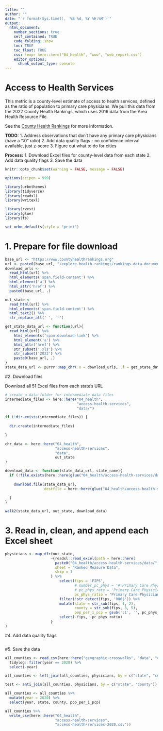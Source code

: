 ```yaml
---
title: ""
author: ""
date: "`r format(Sys.time(), '%B %d, %Y %H:%M')`"
output:
  html_document:
    number_sections: true
    self_contained: TRUE
    code_folding: show
    toc: TRUE
    toc_float: TRUE
    css: !expr here::here("04_health", "www", "web_report.css")
    editor_options:
      chunk_output_type: console
---
```


<style>
@import url('https://fonts.googleapis.com/css?family=Lato&display=swap');
</style>

<link rel="stylesheet" href="//fonts.googleapis.com/css?family=Lato" />

# Access to Health Services
This metric is a county-level estimate of access to health services, defined as the ratio of population to primary care physicians. We pull this data from the 2022 County Health Rankings, which uses 2019 data from the Area Health Resource File.

See the [County Health Rankings](https://www.countyhealthrankings.org/explore-health-rankings/measures-data-sources/county-health-rankings-model/health-factors/clinical-care/access-to-care/primary-care-physicians) for more information.

**TODO:**
1. Address observations that don't have any primary care physicians (have a ":0" ratio)
2. Add data quality flags - no confidence interval available, just z-score
3. Figure out what to do for cities

**Process:**
1. Download Excel files for county-level data from each state
2. Add data quality flags
3. Save the data

```r
knitr::opts_chunk$set(warning = FALSE, message = FALSE)
```

```r
options(scipen = 999)

library(urbnthemes)
library(tidyverse)
library(readxl)
library(writexl)

library(rvest)
library(glue)
library(fs)

set_urbn_defaults(style = "print")

```

# 1. Prepare for file download
```r
base_url <- "https://www.countyhealthrankings.org"
url <- paste0(base_url, "/explore-health-rankings/rankings-data-documentation")
download_urls <-
  read_html(url) %>% 
  html_elements('span.field-content') %>%  
  html_element('a') %>% 
  html_attr('href') %>%
  paste0(base_url, .)

out_state <-
  read_html(url) %>% 
  html_elements('span.field-content') %>% 
  html_text2() %>% 
  str_replace_all(' ', '-')

get_state_data_url <- function(url){
  read_html(url) %>% 
    html_elements('span.download-link') %>% 
    html_element('a') %>% 
    html_attr('href') %>% 
    str_subset('.xls') %>% 
    str_subset('2022') %>% 
    paste0(base_url, .)
}
state_data_url <- purrr::map_chr(.x = download_urls, .f = get_state_data_url)
```


#2. Download files

Download all 51 Excel files from each state's URL
```r
# create a data folder for intermediate data files
intermediate_files <- here::here("04_health",
                                 "access-health-services",
                                 "data/")

if (!dir.exists(intermediate_files)) {
  
  dir.create(intermediate_files)
  
}

chr_data <- here::here("04_health",
                       "access-health-services",
                       "data",
                       out_state
)

download_data <- function(state_data_url, state_name){
  if (!file.exists(here::here(glue("04_health/access-health-services/data/{state_name}.xlsx")))) {
    
    download.file(state_data_url, 
                  destfile = here::here(glue("04_health/access-health-services/data/{state_name}.xlsx")))
    
  }
}

walk2(state_data_url, out_state, download_data)

```


# 3. Read in, clean, and append each Excel sheet
```r
physicians <- map_dfr(out_state,
                     ~{readxl::read_excel(path = here::here(
                       paste0("04_health/access-health-services/data/", .x, ".xlsx")),
                       sheet = "Ranked Measure Data",
                       skip = 1
                     ) %>%
                         select(fips = 'FIPS',
                                # number_pc_phys = '# Primary Care Physicians',
                                # pc_phys_rate = 'Primary Care Physicians Rate',
                                pc_phys_ratio = 'Primary Care Physicians Ratio') %>%
                         filter(!str_detect(fips, '000$')) %>%
                         mutate(state = str_sub(fips, 1, 2),
                                county = str_sub(fips, 3, 5),
                                pop_per_1_pcp = gsub(':1', '', pc_phys_ratio)) %>%
                         select(-fips, -pc_phys_ratio)
                     }
)

```


#4. Add data quality flags
```r


```


#5. Save the data
```r
all_counties <- read_csv(here::here("geographic-crosswalks", "data", "county-populations.csv")) %>%
  tidylog::filter(year == 2020) %>%
  select(-year)

all_counties <- left_join(all_counties, physicians, by = c("state", "county"))

test <- anti_join(all_counties, physicians, by = c("state", "county"))

all_counties <- all_counties %>%
  mutate(year = 2020) %>%
  select(year, state, county, pop_per_1_pcp)

all_counties %>%
  write_csv(here::here("04_health",
                       "access-health-services",
                       "access-health-services-2020.csv"))
```

